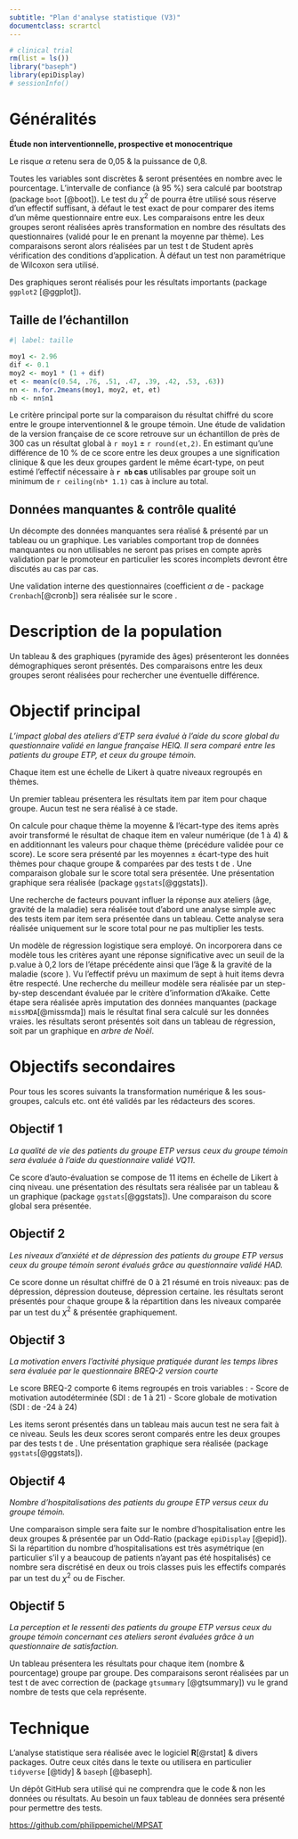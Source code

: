 ```yaml
---
subtitle: "Plan d'analyse statistique (V3)"
documentclass: scrartcl
---
```


```r
# clinical trial
rm(list = ls())
library("baseph")
library(epiDisplay)
# sessionInfo()
```

\newpage

# Généralités

**Étude non interventionnelle, prospective et monocentrique**

Le risque $\alpha$ retenu sera de 0,05 & la puissance de 0,8.

Toutes les variables sont discrètes & seront présentées en nombre avec le pourcentage. L'intervalle de confiance (à 95 %) sera calculé par bootstrap (package `boot` [@boot]). Le test du $\chi^2$ de \textsc{Spearman} pourra être utilisé sous réserve d'un effectif suffisant, à défaut le test exact de \textsc{Fischer} pour comparer des items d'un même questionnaire entre eux. Les comparaisons entre les deux groupes seront réalisées après transformation en nombre des résultats des questionnaires (validé pour le \textsc{heiq} en prenant la moyenne par thème). Les comparaisons seront alors réalisées par un test t de Student après vérification des conditions d'application. À défaut un test non paramétrique de Wilcoxon sera utilisé.

Des graphiques seront réalisés pour les résultats importants (package `ggplot2` [@ggplot]).

## Taille de l'échantillon

```r
#| label: taille

moy1 <- 2.96
dif <- 0.1
moy2 <- moy1 * (1 + dif)
et <- mean(c(0.54, .76, .51, .47, .39, .42, .53, .63))
nn <- n.for.2means(moy1, moy2, et, et)
nb <- nn$n1
```

Le critère principal porte sur la comparaison du résultat chiffré du score \textsc{heiq} entre le groupe interventionnel & le groupe témoin. Une étude de validation de la version française de ce score \marginnote{Validation française du health education impact questionnaire (\textsc{heiq}) auprès d’une clientèle avec maladies chroniques en soins de première ligne -- Anne BÉLANGER (Université du Québec à Chicoutimi 2015)} retrouve sur un échantillon de près de 300 cas un résultat global à `r moy1` ± `r round(et,2)`. En estimant qu'une différence de 10 % de ce score entre les deux groupes a une signification clinique & que les deux groupes gardent le même écart-type, on peut estimé l'effectif nécessaire à **`r nb` cas** utilisables par groupe soit un minimum de `r ceiling(nb* 1.1)` cas à inclure au total.

## Données manquantes & contrôle qualité

Un décompte des données manquantes sera réalisé & présenté par un tableau ou un graphique. Les variables comportant trop de données manquantes ou non utilisables ne seront pas prises en compte après validation par le promoteur en particulier les scores \textsc{heiq} incomplets devront être discutés au cas par cas.

Une validation interne des questionnaires (coefficient $\alpha$ de \textsc{Cronbach} - package `Cronbach`[@cronb]) sera réalisée sur le score \textsc{heiq}.

# Description de la population

Un tableau & des graphiques (pyramide des âges\dots) présenteront les données démographiques seront présentés. Des comparaisons entre les deux groupes seront réalisées pour rechercher une éventuelle différence.

# Objectif principal

*L'impact global des ateliers d'ETP sera évalué à l'aide du score global du questionnaire validé en langue française HEIQ. Il sera comparé entre les patients du groupe ETP, et ceux du groupe témoin.*

Chaque item est une échelle de Likert à quatre niveaux regroupés en thèmes. 

Un premier tableau présentera les résultats item par item pour chaque groupe. Aucun test ne sera réalisé à ce stade.

On calcule pour chaque thème la moyenne & l'écart-type des items après avoir transformé le résultat de chaque item en valeur numérique (de 1 à 4) & en additionnant les valeurs pour chaque thème (précédure validée pour ce score). Le score sera présenté par les moyennes ± écart-type des huit thèmes pour chaque groupe & comparées par des tests t de \textsc{Student}. Une comparaison globale sur le score total sera présentée. Une présentation graphique sera réalisée (package `ggstats`[@ggstats]).

Une recherche de facteurs pouvant influer la réponse aux ateliers (âge, gravité de la maladie\dots) sera réalisée tout d'abord une analyse simple avec des tests item par item sera présentée dans un tableau. Cette analyse sera réalisée uniquement sur le score total pour ne pas multiplier les tests.

Un modèle de régression logistique sera employé. On incorporera dans ce modèle tous les critères ayant une réponse significative avec un seuil de la p.value à 0,2 lors  de l'étape précédente ainsi que l'âge & la gravité de la maladie (score  \textsc{Gold}). Vu l'effectif prévu un maximum de sept à huit items devra être respecté. Une recherche du meilleur modèle sera réalisée par un step-by-step descendant évaluée par le critère d’information d’Akaike. Cette étape sera réalisée après imputation des données manquantes (package `missMDA`[@missmda]) mais le résultat final sera calculé sur les données vraies. les résultats seront présentés soit dans un tableau de régression, soit par un graphique en *arbre de Noël*.

# Objectifs secondaires

Pour tous les scores suivants la transformation numérique & les sous-groupes, calculs etc. ont été validés par les rédacteurs des scores.

## Objectif 1

*La qualité de vie des patients du groupe ETP versus ceux du groupe témoin sera évaluée à l'aide du questionnaire validé VQ11.*

Ce score d'auto-évaluation se compose de 11 items en échelle de Likert à cinq niveau. une présentation des résultats sera réalisée par un tableau & un graphique (package `ggstats`[@ggstats]). Une comparaison du score global sera présentée.

## Objectif 2

*Les niveaux d'anxiété et de dépression des patients du groupe ETP versus ceux du groupe témoin seront évalués grâce au questionnaire validé HAD.*

Ce score donne un résultat chiffré de 0 à 21 résumé en trois niveaux: pas de dépression, dépression douteuse, dépression certaine. les résultats seront présentés pour chaque groupe & la répartition dans les niveaux comparée par un test du $\chi^2$ & présentée graphiquement.

## Objectif 3

*La motivation envers l'activité physique pratiquée durant les temps libres sera évaluée par le questionnaire BREQ-2 version courte*


Le score BREQ-2 comporte 6 items regroupés en trois variables : 
 - Score de motivation autodéterminée (SDI : de 1 à 21)
 - Score globale de motivation (SDI : de -24 à 24)
 
 Les items seront présentés dans un tableau mais aucun test ne sera fait à ce niveau. Seuls les deux scores seront comparés entre les deux groupes par des tests t de \textsc{Student}. Une présentation graphique sera réalisée (package `ggstats`[@ggstats]). 
 
## Objectif 4

*Nombre d'hospitalisations des patients du groupe ETP versus ceux du groupe témoin.*

Une comparaison simple sera faite sur le nombre d'hospitalisation entre les deux groupes & présentée par un Odd-Ratio (package `epiDisplay` [@epid]). Si la répartition du nombre d'hospitalisations est très asymétrique (en particulier s'il y a beaucoup de patients n'ayant pas été hospitalisés) ce nombre sera discrétisé en deux ou trois classes puis les effectifs comparés par un test du $\chi^2$ ou de Fischer. \footnote{Par exemple : \begin{itemize}\item aucune hospitalisation, \item 1 à 2 hospitalisations, \item plus de deux hospitalisations.\end{itemize}}


## Objectif 5

*La perception et le ressenti des patients du groupe ETP versus ceux du groupe témoin concernant ces ateliers seront évaluées grâce à un questionnaire de satisfaction.*

Un tableau présentera les résultats pour chaque item (nombre & pourcentage) groupe par groupe. Des comparaisons seront réalisées par un test t de \textsc{Student} avec correction de \textsc{Holm-Bonferroni} (package `gtsummary` [@gtsummary]) vu le grand nombre de tests que cela représente.


# Technique {.appendix}

L'analyse statistique sera réalisée avec le logiciel **R**[@rstat] & divers packages. Outre ceux cités dans le texte ou utilisera en particulier `tidyverse` [@tidy] & `baseph` [@baseph].

Un dépôt GitHub sera utilisé qui ne comprendra que le code & non les données ou résultats. Au besoin un faux tableau de données sera présenté pour permettre des tests.

<https://github.com/philippemichel/MPSAT>




